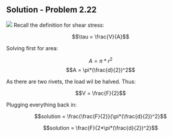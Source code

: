 ## Solution - Problem 2.22

![](images/165.png)
Recall the definition for shear stress:

$$\tau = \frac{V}{A}$$

Solving first for area:

$$A = \pi*r^2$$
$$A = \pi*(\frac{d}{2})^2$$

As there are two rivets, the load wil be halved. Thus:

$$V = \frac{F}{2}$$

Plugging everything back in:

$$solution = \frac{\frac{F}{2}}{\pi*(\frac{d}{2})^2}$$

$$solution = \frac{F}{2*\pi*(\frac{d}{2})^2}$$